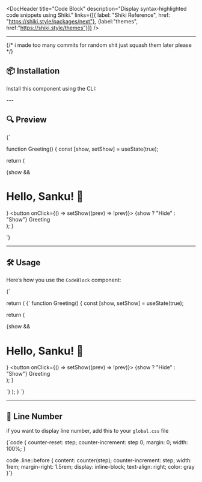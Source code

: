 
<DocHeader
  title="Code Block"
  description="Display syntax-highlighted code snippets using Shiki."
  links={[{ label: "Shiki Reference", href: "https://shiki.style/packages/next"}, {label:"themes", href:"https://shiki.style/themes"}]}
/>

<div className="space-y-10">

---
{/*  i made too many commits for random shit just squash them later please */}
## 📦 Installation

Install this component using the CLI:
<div>
<CommandBlock
  title="Install Component"
  defaultValue="pnpm"
  commands={[
    {
      label: "npm",
      command:
        "npx shadcn@latest add https://shadcn-collections.vercel.app/r/codeblock.json",
    },
    {
      label: "yarn",
      command:
        "yarn dlx shadcn@latest add https://shadcn-collections.vercel.app/r/codeblock.json",
    },
    {
      label: "pnpm",
      command:
        "pnpm dlx shadcn@latest add https://shadcn-collections.vercel.app/r/codeblock.json",
    },
    {
      label: "bun",
      command:
        "bunx --bun shadcn@latest add https://shadcn-collections.vercel.app/r/codeblock.json",
    },
  ]}
/>
</div>
---

## 🔍 Preview

<CodeBlock lang="tsx">{`

function Greeting() {
  const [show, setShow] = useState(true);

  return (
    <div>
      {show && <h1>Hello, Sanku! 👋</h1>}
      <button onClick={() => setShow((prev) => !prev)}>
        {show ? "Hide" : "Show"} Greeting
      </button>
    </div>
  );
}

`}</CodeBlock>

---

## 🛠️ Usage

Here’s how you use the `CodeBlock` component:

<CodeBlock lang="tsx">{`

  return (
    <CodeBlock theme="github-dark-default"  lang="tsx">{\`
function Greeting() {
  const [show, setShow] = useState(true);

  return (
    <div>
      {show && <h1>Hello, Sanku! 👋</h1>}
      <button onClick={() => setShow((prev) => !prev)}>
        {show ? "Hide" : "Show"} Greeting
      </button>
    </div>
  );
}

\`}</CodeBlock>
  );
}
`}</CodeBlock>

---

## 🎨 Line Number
if you want to display line number, add this to your `global.css` file

<CodeBlock lang="css">{`code {
  counter-reset: step;
  counter-increment: step 0;
  margin: 0;
  width: 100%;
}

code .line::before {
  content: counter(step);
  counter-increment: step;
  width: 1rem;
  margin-right: 1.5rem;
  display: inline-block;
  text-align: right;
  color: gray
}`}</CodeBlock>

</div>


<br/>
<br/>